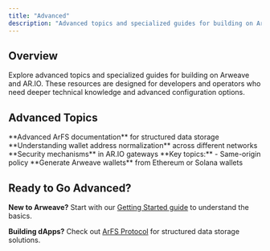 ```yaml
---
title: "Advanced"
description: "Advanced topics and specialized guides for building on Arweave and AR.IO"
---
```


## Overview

Explore advanced topics and specialized guides for building on Arweave and AR.IO. These resources are designed for developers and operators who need deeper technical knowledge and advanced configuration options.

## Advanced Topics

<Cards>

<Card href="/build/advanced/arfs" title="ArFS Protocol">
  **Advanced ArFS documentation** for structured data storage 
</Card>

<Card href="/build/advanced/normalized-addresses" title="Normalized Addresses">
  **Understanding wallet address normalization** across different networks 
</Card>

<Card href="/build/advanced/sandboxing" title="Browser Sandboxing">
  **Security mechanisms** in AR.IO gateways **Key topics:** - Same-origin policy
</Card>

  <Card href="/build/advanced/ethareum" title="EthAReum Protocol">
    **Generate Arweave wallets** from Ethereum or Solana wallets

  </Card>
</Cards>

## Ready to Go Advanced?

**New to Arweave?** Start with our [Getting Started guide](/build) to understand the basics.

**Building dApps?** Check out [ArFS Protocol](/build/advanced/arfs) for structured data storage solutions.
